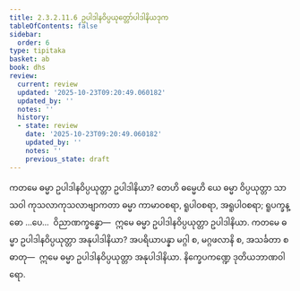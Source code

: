```yaml
---
title: 2.3.2.11.6 ဥပါဒါနဝိပ္ပယုတ္တော်ပါဒါနိယဒုက
tableOfContents: false
sidebar:
  order: 6
type: tipitaka
basket: ab
book: dhs
review:
  current: review
  updated: '2025-10-23T09:20:49.060182'
  updated_by: ''
  notes: ''
  history:
  - state: review
    date: '2025-10-23T09:20:49.060182'
    updated_by: ''
    notes: ''
    previous_state: draft
---
```



<ReviewStatus review={frontmatter.review} showDetails={true} />

<HypothesisAnnotation frontmatter={frontmatter} />

<DynamicBreadcrumb />

<Division number="1233" book="dhs" e="ch" v="29" p="243">

<Paragraph number="1930" book="dhs">
ကတမေ ဓမ္မာ ဥပါဒါနဝိပ္ပယုတ္တာ ဥပါဒါနိယာ? တေဟိ ဓမ္မေဟိ ယေ ဓမ္မာ ဝိပ္ပယုတ္တာ သာသဝါ ကုသလာကုသလာဗျာကတာ ဓမ္မာ ကာမာဝစရာ, ရူပါဝစရာ, အရူပါဝစရာ; ရူပက္ခန္ဓော …ပေ…  ဝိညာဏက္ခန္ဓော—  ဣမေ ဓမ္မာ ဥပါဒါနဝိပ္ပယုတ္တာ ဥပါဒါနိယာ.
</Paragraph>

</Division>
<Division number="1234" book="dhs" e="ch" v="29" p="243">

<Paragraph number="1931" book="dhs">
ကတမေ ဓမ္မာ ဥပါဒါနဝိပ္ပယုတ္တာ အနုပါဒါနိယာ? အပရိယာပန္နာ မဂ္ဂါ စ, မဂ္ဂဖလာနိ စ, အသင်္ခတာ စ ဓာတု—  ဣမေ ဓမ္မာ ဥပါဒါနဝိပ္ပယုတ္တာ အနုပါဒါနိယာ.

</Paragraph>
</Division>

<Paragraph number="1932" type="center" book="dhs">
နိက္ခေပကဏ္ဍေ ဒုတိယဘာဏဝါရော.
</Paragraph>